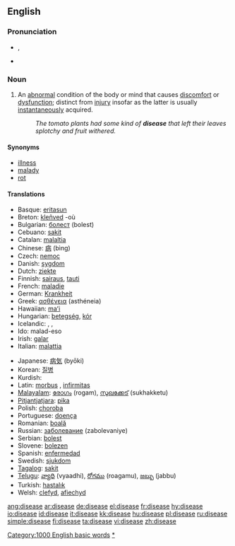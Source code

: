 ==English==

===Pronunciation===
*{{IPA|/disiːz/}}, {{IPA|/dəsiːz/}}
*{{audio|en-us-disease.ogg|Audio (US)}}
*:{{rhymes|iːz}}

===Noun===
{{en-noun}}

# {{pathology}} An [[abnormal]] condition of the body or mind that causes [[discomfort]] or [[dysfunction]]; distinct from [[injury]] insofar as the latter is usually [[instantaneous]]ly acquired.
#:''The tomato plants had some kind of '''disease''' that left their leaves splotchy and fruit withered.''

====Synonyms====
*[[illness]]
*[[malady]]
*[[rot]]

====Translations====
{{trans-top|an abnormal condition of the body causing discomfort or dysfunction}}
*Basque: [[eritasun]]
*Breton: [[kleñved]] {{m}} -où {{p}}
*Bulgarian: [[болест]] (bolest) {{f}}
*Cebuano: [[sakit]]
*Catalan: [[malaltia]] {{f}}
*Chinese: [[病]] (bìng)
*Czech: [[nemoc]] {{f}}
*Danish: [[sygdom]]
*Dutch: [[ziekte]] {{f}}
*Finnish: [[sairaus]], [[tauti]]
*French: [[maladie]]
*German: [[Krankheit]] {{f}}
*Greek: [[ασθένεια]] (asthéneia)
*Hawaiian: [[maʻi]]
*Hungarian: [[betegség]], [[kór]]
*Icelandic: {{t|is|sjúkdómur}}, {{t|is|sýki}}, {{t|is|mein}}
*Ido: malad-eso
*Irish: [[galar]] {{m}}
*Italian: [[malattia]] {{f}}
{{trans-mid}}
*Japanese: [[病気]] (byōki)
*Korean: [[질병]]
*Kurdish: {{KUchar|[[نه‌خۆشی]]}}
*Latin: [[morbus]] {{m}}, [[infirmitas]] {{f}}
*[[Malayalam]]: [[രോഗം]] (rogam), [[സുഖക്കേട്]] (sukhakketu)
*[[Pitjantjatjara]]: [[pika]]
*Polish: [[choroba ]] {{f}}
*Portuguese: [[doença]] {{f}}
*Romanian: [[boală]] {{f}}
*Russian: [[заболевание]] (zabolevaniye)
*Serbian: [[bolest]] {{f}}
*Slovene: [[bolezen]] {{f}}
*Spanish: [[enfermedad]] {{f}}
*Swedish: [[sjukdom]] {{c}}
*[[Tagalog]]: [[sakit]]
*[[Telugu]]: [[వ్యాధి]] (vyaadhi), [[రోగము]] (roagamu), [[జబ్బు]] (jabbu)
*Turkish: [[hastalık]]
*Welsh: [[clefyd]], [[afiechyd]]
{{trans-bottom}}

[[Category:1000 English basic words]]
[[Category:Diseases|*]]

[[ang:disease]]
[[ar:disease]]
[[de:disease]]
[[el:disease]]
[[fr:disease]]
[[hy:disease]]
[[io:disease]]
[[id:disease]]
[[it:disease]]
[[kk:disease]]
[[hu:disease]]
[[pl:disease]]
[[ru:disease]]
[[simple:disease]]
[[fi:disease]]
[[ta:disease]]
[[vi:disease]]
[[zh:disease]]